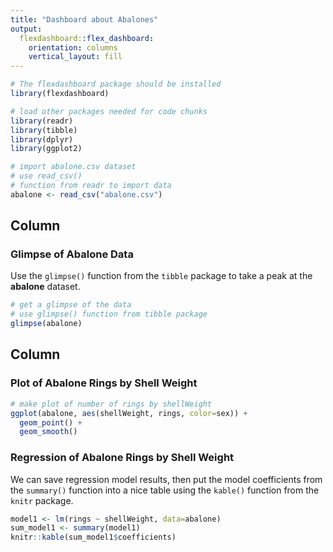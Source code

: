 ```yaml
---
title: "Dashboard about Abalones"
output: 
  flexdashboard::flex_dashboard:
    orientation: columns
    vertical_layout: fill
---
```


```r
# The flexdashboard package should be installed
library(flexdashboard)

# load other packages needed for code chunks
library(readr)
library(tibble)
library(dplyr)
library(ggplot2)

# import abalone.csv dataset
# use read_csv()
# function from readr to import data
abalone <- read_csv("abalone.csv")
```

Column {data-width=450}
-----------------------------------------------------------------------

### Glimpse of Abalone Data

Use the `glimpse()` function from the `tibble` package to take a peak at the **abalone** dataset. 

```r
# get a glimpse of the data
# use glimpse() function from tibble package
glimpse(abalone)
```

Column {data-width=550}
-----------------------------------------------------------------------

### Plot of Abalone Rings by Shell Weight

```r
# make plot of number of rings by shellWeight
ggplot(abalone, aes(shellWeight, rings, color=sex)) +
  geom_point() +
  geom_smooth()
```

### Regression of Abalone Rings by Shell Weight

We can save regression model results, then put the model coefficients from the `summary()` function into a nice table using the `kable()` function from the `knitr` package.

```r
model1 <- lm(rings ~ shellWeight, data=abalone)
sum_model1 <- summary(model1)
knitr::kable(sum_model1$coefficients)
```

